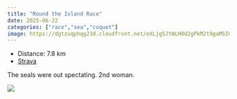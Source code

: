 ```yaml
---
title: "Round the Island Race"
date: 2025-06-22
categories: ["race","sea","coquet"]
image: https://dgtzuqphqg23d.cloudfront.net/eXLjg5JtWLH0U2gPkM2t9gaM5IGBfND5LZYjYp_qcdY-768x575.jpg
---
```


- Distance: 7.8 km
- [Strava](https://www.strava.com/activities/14879582070)

The seals were out spectating. 2nd woman.

![](https://dgtzuqphqg23d.cloudfront.net/eXLjg5JtWLH0U2gPkM2t9gaM5IGBfND5LZYjYp_qcdY-768x575.jpg)



